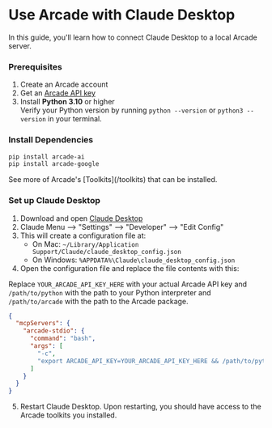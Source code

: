 
# Use Arcade with Claude Desktop

In this guide, you'll learn how to connect Claude Desktop to a local Arcade server.

<Steps>

### Prerequisites

1. Create an <SignupLink linkLocation="docs:claude-desktop-client">Arcade account</SignupLink>
2. Get an [Arcade API key](/home/api-keys)
3. Install **Python 3.10** or higher <br/> Verify your Python version by running `python --version` or `python3 --version` in your terminal.

### Install Dependencies

```bash
pip install arcade-ai
pip install arcade-google
```
<Tip>
See more of Arcade's [Toolkits](/toolkits) that can be installed.
</Tip>

### Set up Claude Desktop

1. Download and open [Claude Desktop](https://claude.ai/download)
2. Claude Menu --> "Settings" --> "Developer" --> "Edit Config"
3. This will create a configuration file at:
   - On Mac: `~/Library/Application Support/Claude/claude_desktop_config.json`
   - On Windows: `%APPDATA%\Claude\claude_desktop_config.json`
4. Open the configuration file and replace the file contents with this:

Replace `YOUR_ARCADE_API_KEY_HERE` with your actual Arcade API key and `/path/to/python` with the path to your Python interpreter and `/path/to/arcade` with the path to the Arcade package.

```json
{
  "mcpServers": {
    "arcade-stdio": {
      "command": "bash",
      "args": [
        "-c",
        "export ARCADE_API_KEY=YOUR_ARCADE_API_KEY_HERE && /path/to/python /path/to/arcade serve --mcp"
      ]
    }
  }
}
```

5. Restart Claude Desktop. Upon restarting, you should have access to the Arcade toolkits you installed.

</Steps>
